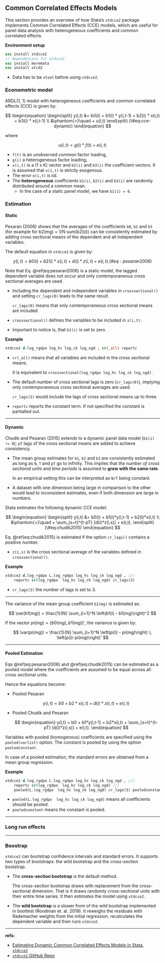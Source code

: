 ## Common Correlated Effects Models

This section provides an overview of how Stata's `xtdcce2` package implements Common Correlated Effects (CCE) models, which are useful for panel data analysis with heterogeneous coefficients and common correlated effects.

**Environment setup**

```stata
ssc install xtdcce2
// dependencies for xtdcce2
ssc install moremata
ssc install xtcd2
```

- Data has to be `xtset` before using `xtdcce2`.


### Econometric model

ARDL(1, 1) model with heterogeneous coefficients and common correlated effects (CCE) is given by:

$$
\begin{equation}
\begin{split}
y(i,t) &= b0(i) + b1(i) * y(i,t-1) + b2(i) * x(i,t) + b3(i) * x(i,t-1) \\
&\phantom{=}\quad            + u(i,t)
\end{split} (\#eq:cce-dynamic)
\end{equation}
$$

where

$$
u(i,t) = g(i) * f(t) + e(i,t)
$$

- `f(t)` is an unobserved common factor loading, 
- `g(i)` a heterogeneous factor loading, 
- `x(i,t)` is a (1 x K) vector and `b2(i)` and `b3(i)` the coefficient vectors. It is assumed that `x(i,t)` is strictly exogenous.
- The error `e(i,t)` is iid. 
- The **heterogeneous** coefficients `b1(i)`, `b2(i)` and `b3(i)` are randomly distributed around a common mean. 
  - In the case of a static panel model, we have `b1(i) = 0`.


### Estimation

#### Static

Pesaran (2006) shows that the averages of the coefficients `b0`, `b2` and `b3` (for example for b2(mg) = 1/N sum(b2(i))) can be consistently estimated by adding cross sectional means of the dependent and all independent variables. 

The default equation in `xtdcce2` is given by:

$$
\begin{equation}
y(i,t) = b0(i) + b2(i)*x(i,t) + d(i)*z(i,t) + e(i,t). (\#eq:pesaran2006)
\end{equation}
$$

Note that Eq. \@ref(eq:pesaran2006) is a static model, the lagged dependent variable does not occur and only contemporaneous cross sectional averages are used. 

- Including the dependent and independent variables in `crosssectional()` and setting `cr_lags(0)` leads to the same result. 
  
  `cr_lags(0)` means that only contemporaneous cross sectional means are included.

- `crosssectional()` defines the variables to be included in `z(i,t)`. 
- Important to notice is, that `b1(i)` is set to zero.



**Example**

```stata
xtdcce2 d.log_rgdpo log_hc log_ck log_ngd , cr(_all) reportc
```

- `cr(_all)` means that all variables are included in the cross sectional means.
  
  It is equivalent to `crosssectional(log_rgdpo log_hc log_ck log_ngd)`.

- The default number of cross sectional lags is zero (`cr_lags(0)`), implying only contemporaneous cross sectional averages are used. 

  `cr_lags(3)` would include the lags of cross sectional means up to three.

- `reportc` reports the constant term. If not specified the constant is partialled out.

--------------------------------------------------------------------------------

#### Dynamic

Chudik and Pesaran (2015) extends to a dynamic panel data model (`b1(i) != 0`); `pT` lags of the cross sectional means are added to achieve consistency.

- The mean group estimates for `b1`, `b2` and `b3` are consistently estimated as long as `N`, `T` and `pT` go to infinity. This implies that *the number of cross sectional units* and *time periods* is assumed to **grow with the same rate**.
  
  In an empirical setting this can be interpreted as `N/T` being constant. 

- A dataset with one dimension being large in comparison to the other would lead to inconsistent estimates, even if both dimension are large in numbers. 

Stata estimates the following dynamic CCE model:

$$
\begin{equation}
\begin{split}
  y(i,t) &= b0(i) + b1(i)*y(i,t-1) + b2(i)*x(i,t) \\
  &\phantom{=}\quad + \sum_{s=t}^{t-pT} [d(i)*z(i,s)] + e(i,t). 
\end{split} (\#eq:chudik2015)
\end{equation}
$$

Eq. \@ref(eq:chudik2015) is estimated if the option `cr_lags()` contains a positive number.

- `z(i,s)` is the cross sectional average of the variables defined in `crosssectional()`.

**Example**

```stata
xtdcce2 d.log_rgdpo L.log_rgdpo log_hc log_ck log_ngd , ///
    reportc cr(log_rgdpo  log_hc log_ck log_ngd) cr_lags(3)
```

- `cr_lags(3)` the number of lags is set to 3.

--------------------------------------------------------------------------------

The variance of the mean group coefficient `b1(mg)` is estimated as:

$$
\var(b1(mg)) = \frac{1}{N} \sum_{i=1}^N \left(b1(i) - b1(mg)\right)^2
$$


If the vector $pi(mg) = \left(b0(mg), b1(mg)\right)',$ the variance is given by:

$$
\var(pi(mg)) =  \frac{1}{N} \sum_{i=1}^N \left(pi(i) - pi(mg)\right) \; \left(p(i)-pi(mg)\right)'
$$


--------------------------------------------------------------------------------

#### Pooled Estimation

Eqs \@ref(eq:pesaran2006) and \@ref(eq:chudik2015) can be estimated as a pooled model where the coefficients are assumed to be equal across all cross sectional units.

Hence the equations become:

- Pooled Pesaran
  
  $$
  \begin{equation}
  y(i,t) = b0 + b2*x(i,t) + d(i)*z(i,t) + e(i,t)
  \end{equation}
  $$

- Pooled Chudik and Pesaran
  
  $$
  \begin{equation}
  y(i,t) = b0 + b1*y(i,t-1) + b2*x(i,t) + \sum_{s=t}^{t-pT} [d(i)*z(i,s)] + e(i,t).
  \end{equation}
  $$

Variables with pooled (homogenous) coefficients are specified using the `pooled(varlist)` option. 
The constant is pooled by using the option `pooledconstant`. 

In case of a pooled estimation, the standard errors are obtained from a mean group regression.


**Example**

```stata
xtdcce2 d.log_rgdpo L.log_rgdpo log_hc log_ck log_ngd , ///
    reportc cr(log_rgdpo  log_hc log_ck log_ngd) ///
    pooled(L.log_rgdpo  log_hc log_ck log_ngd) cr_lags(3) pooledconstant
```

- `pooled(L.log_rgdpo  log_hc log_ck log_ngd)` means all coefficients should be pooled.
- `pooledconstant` means the constant is pooled.

--------------------------------------------------------------------------------

### Long run effects






--------------------------------------------------------------------------------

### Boostrap

`xtdcce2` can bootstrap confidence intervals and standard errors. It supports two types of bootstraps: the wild bootstrap and the cross-section bootstrap.

- The **cross-section bootstrap** is the default method.
  
  The cross-section bootstrap draws with replacement from the cross-sectional dimension. That is it draws randomly cross-sectional units with their entire time series. It then estimates the model using `xtdcce2`. 

- The **wild bootstrap** is a slower from of the wild bootstrap implemented in boottest (Roodman et. al. 2019). It reweighs the residuals with Rademacher weights from the initial regression, recalculates the dependent variable and then runs `xtdcce2`.

--------------------------------------------------------------------------------

**refs:**

- [Estimating Dynamic Common Correlated Effects Models in Stata, `xtdcce2`](https://janditzen.github.io/xtdcce2/#4-econometric-and-empirical-model)
- [`xtdcce2` GitHub Repo](https://github.com/JanDitzen/xtdcce2/tree/master)